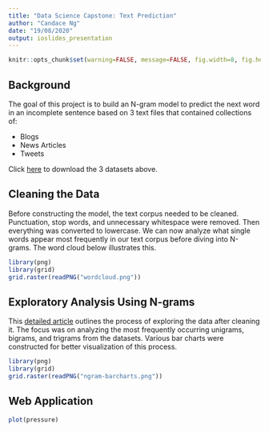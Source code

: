 ```yaml
---
title: "Data Science Capstone: Text Prediction"
author: "Candace Ng"
date: "19/08/2020"
output: ioslides_presentation
---
```


```r
knitr::opts_chunk$set(warning=FALSE, message=FALSE, fig.width=8, fig.height=3)
```

## Background

The goal of this project is to build an N-gram model to predict the next word in an incomplete sentence based on 3 text files that contained collections of:

- Blogs
- News Articles
- Tweets

Click [here](https://d396qusza40orc.cloudfront.net/dsscapstone/dataset/Coursera-SwiftKey.zip) to download the 3 datasets above.

## Cleaning the Data

Before constructing the model, the text corpus needed to be cleaned. Punctuation, stop words, and unnecessary whitespace were removed. Then everything was converted to lowercase. We can now analyze what single words appear most frequently in our text corpus before diving into N-grams. The word cloud below illustrates this. 

```r
library(png)
library(grid)
grid.raster(readPNG("wordcloud.png"))
```

## Exploratory Analysis Using N-grams

This [detailed article](https://rpubs.com/candaceng/exploratory-analysis) outlines the process of exploring the data after cleaning it. The focus was on analyzing the most frequently occurring unigrams, bigrams, and trigrams from the datasets. Various bar charts were constructed for better visualization of this process.

```r
library(png)
library(grid)
grid.raster(readPNG("ngram-barcharts.png"))
```

## Web Application

```r
plot(pressure)
```

